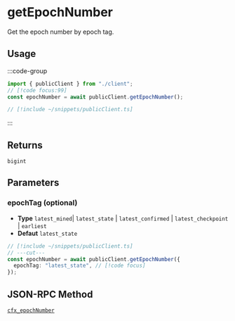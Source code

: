 # getEpochNumber

Get the epoch number by epoch tag.

## Usage

:::code-group

```ts twoslash [example.ts]
import { publicClient } from "./client";
// [!code focus:99]
const epochNumber = await publicClient.getEpochNumber();
```

```ts twoslash [client.ts] filename="client.ts"
// [!include ~/snippets/publicClient.ts]
```

:::

## Returns

`bigint`

## Parameters

### epochTag (optional)

- **Type** `latest_mined`| `latest_state` | `latest_confirmed` | `latest_checkpoint` | `earliest`
- **Defaut** `latest_state`

```ts twoslash
// [!include ~/snippets/publicClient.ts]
// ---cut---
const epochNumber = await publicClient.getEpochNumber({
  epochTag: "latest_state", // [!code focus]
});
```

## JSON-RPC Method

[`cfx_epochNumber`](https://doc.confluxnetwork.org/docs/core/build/json-rpc/cfx-namespace#cfx_epochnumber)
